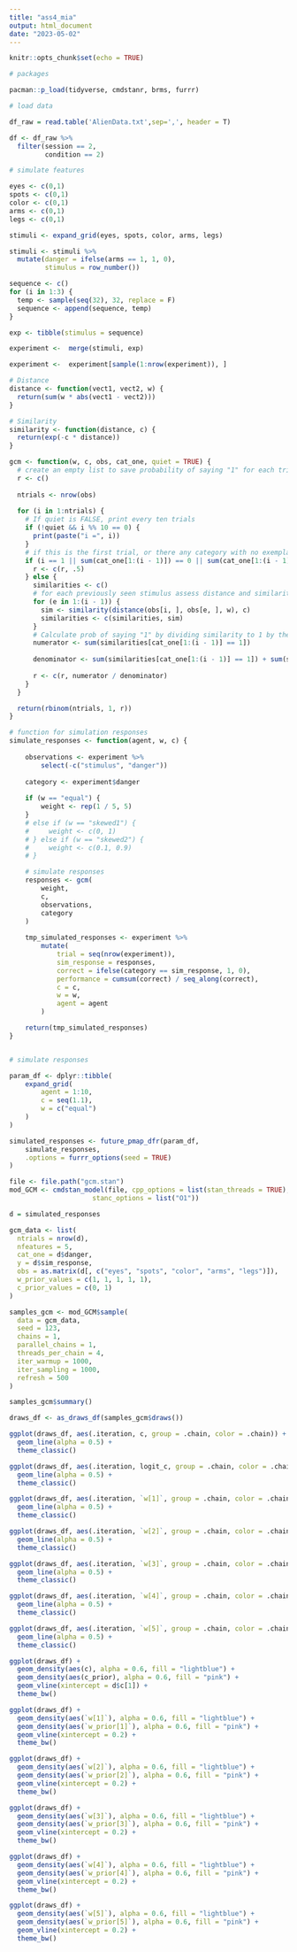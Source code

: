 ```yaml
---
title: "ass4_mia"
output: html_document
date: "2023-05-02"
---
```


```r
knitr::opts_chunk$set(echo = TRUE)
```

```r
# packages

pacman::p_load(tidyverse, cmdstanr, brms, furrr)

# load data 

df_raw = read.table('AlienData.txt',sep=',', header = T)

df <- df_raw %>% 
  filter(session == 2,
         condition == 2)

```

```r
# simulate features

eyes <- c(0,1)
spots <- c(0,1)
color <- c(0,1)
arms <- c(0,1)
legs <- c(0,1)

stimuli <- expand_grid(eyes, spots, color, arms, legs)

stimuli <- stimuli %>% 
  mutate(danger = ifelse(arms == 1, 1, 0),
         stimulus = row_number())

```

```r
sequence <- c()
for (i in 1:3) {
  temp <- sample(seq(32), 32, replace = F)
  sequence <- append(sequence, temp)
}

exp <- tibble(stimulus = sequence)

experiment <-  merge(stimuli, exp)

experiment <-  experiment[sample(1:nrow(experiment)), ]

```

```r
# Distance 
distance <- function(vect1, vect2, w) {
  return(sum(w * abs(vect1 - vect2)))
}

# Similarity
similarity <- function(distance, c) {
  return(exp(-c * distance))
}
```

```r
gcm <- function(w, c, obs, cat_one, quiet = TRUE) {
  # create an empty list to save probability of saying "1" for each trial
  r <- c()
  
  ntrials <- nrow(obs)
  
  for (i in 1:ntrials) {
    # If quiet is FALSE, print every ten trials
    if (!quiet && i %% 10 == 0) {
      print(paste("i =", i))
    }
    # if this is the first trial, or there any category with no exemplars seen yet, set the choice to random
    if (i == 1 || sum(cat_one[1:(i - 1)]) == 0 || sum(cat_one[1:(i - 1)]) == (i - 1)) {
      r <- c(r, .5)
    } else {
      similarities <- c()
      # for each previously seen stimulus assess distance and similarity
      for (e in 1:(i - 1)) {
        sim <- similarity(distance(obs[i, ], obs[e, ], w), c)
        similarities <- c(similarities, sim)
      }
      # Calculate prob of saying "1" by dividing similarity to 1 by the sum of similarity to 1 and to 2
      numerator <- sum(similarities[cat_one[1:(i - 1)] == 1])
      
      denominator <- sum(similarities[cat_one[1:(i - 1)] == 1]) + sum(similarities[cat_one[1:(i - 1)] == 0])
      
      r <- c(r, numerator / denominator)
    }
  }

  return(rbinom(ntrials, 1, r))
}
```


```r
# function for simulation responses
simulate_responses <- function(agent, w, c) {
    
    observations <- experiment %>%
        select(-c("stimulus", "danger"))
    
    category <- experiment$danger
    
    if (w == "equal") {
        weight <- rep(1 / 5, 5)
    } 
    # else if (w == "skewed1") {
    #     weight <- c(0, 1)
    # } else if (w == "skewed2") {
    #     weight <- c(0.1, 0.9)
    # }

    # simulate responses
    responses <- gcm(
        weight,
        c,
        observations,
        category
    )
    
    tmp_simulated_responses <- experiment %>%
        mutate(
            trial = seq(nrow(experiment)),
            sim_response = responses,
            correct = ifelse(category == sim_response, 1, 0),
            performance = cumsum(correct) / seq_along(correct),
            c = c,
            w = w,
            agent = agent
        )

    return(tmp_simulated_responses)
}


# simulate responses

param_df <- dplyr::tibble(
    expand_grid(
        agent = 1:10,
        c = seq(1.1),
        w = c("equal")
    )
)

simulated_responses <- future_pmap_dfr(param_df,
    simulate_responses,
    .options = furrr_options(seed = TRUE)
)

```

```r
file <- file.path("gcm.stan")
mod_GCM <- cmdstan_model(file, cpp_options = list(stan_threads = TRUE),
                     stanc_options = list("O1"))
```


```r
d = simulated_responses

gcm_data <- list(
  ntrials = nrow(d),
  nfeatures = 5,
  cat_one = d$danger,
  y = d$sim_response,
  obs = as.matrix(d[, c("eyes", "spots", "color", "arms", "legs")]),
  w_prior_values = c(1, 1, 1, 1, 1),
  c_prior_values = c(0, 1)
)

samples_gcm <- mod_GCM$sample(
  data = gcm_data,
  seed = 123,
  chains = 1,
  parallel_chains = 1,
  threads_per_chain = 4,
  iter_warmup = 1000,
  iter_sampling = 1000,
  refresh = 500
)
```

```r
samples_gcm$summary()
```

```r
draws_df <- as_draws_df(samples_gcm$draws())

ggplot(draws_df, aes(.iteration, c, group = .chain, color = .chain)) +
  geom_line(alpha = 0.5) +
  theme_classic()

ggplot(draws_df, aes(.iteration, logit_c, group = .chain, color = .chain)) +
  geom_line(alpha = 0.5) +
  theme_classic()
```

```r
ggplot(draws_df, aes(.iteration, `w[1]`, group = .chain, color = .chain)) +
  geom_line(alpha = 0.5) +
  theme_classic()

ggplot(draws_df, aes(.iteration, `w[2]`, group = .chain, color = .chain)) +
  geom_line(alpha = 0.5) +
  theme_classic()

ggplot(draws_df, aes(.iteration, `w[3]`, group = .chain, color = .chain)) +
  geom_line(alpha = 0.5) +
  theme_classic()

ggplot(draws_df, aes(.iteration, `w[4]`, group = .chain, color = .chain)) +
  geom_line(alpha = 0.5) +
  theme_classic()

ggplot(draws_df, aes(.iteration, `w[5]`, group = .chain, color = .chain)) +
  geom_line(alpha = 0.5) +
  theme_classic()

```
```r
ggplot(draws_df) +
  geom_density(aes(c), alpha = 0.6, fill = "lightblue") +
  geom_density(aes(c_prior), alpha = 0.6, fill = "pink") +
  geom_vline(xintercept = d$c[1]) +
  theme_bw()
```

```r
ggplot(draws_df) +
  geom_density(aes(`w[1]`), alpha = 0.6, fill = "lightblue") +
  geom_density(aes(`w_prior[1]`), alpha = 0.6, fill = "pink") +
  geom_vline(xintercept = 0.2) +
  theme_bw()

ggplot(draws_df) +
  geom_density(aes(`w[2]`), alpha = 0.6, fill = "lightblue") +
  geom_density(aes(`w_prior[2]`), alpha = 0.6, fill = "pink") +
  geom_vline(xintercept = 0.2) +
  theme_bw()

ggplot(draws_df) +
  geom_density(aes(`w[3]`), alpha = 0.6, fill = "lightblue") +
  geom_density(aes(`w_prior[3]`), alpha = 0.6, fill = "pink") +
  geom_vline(xintercept = 0.2) +
  theme_bw()

ggplot(draws_df) +
  geom_density(aes(`w[4]`), alpha = 0.6, fill = "lightblue") +
  geom_density(aes(`w_prior[4]`), alpha = 0.6, fill = "pink") +
  geom_vline(xintercept = 0.2) +
  theme_bw()

ggplot(draws_df) +
  geom_density(aes(`w[5]`), alpha = 0.6, fill = "lightblue") +
  geom_density(aes(`w_prior[5]`), alpha = 0.6, fill = "pink") +
  geom_vline(xintercept = 0.2) +
  theme_bw()
```

